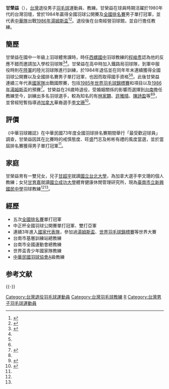 {{noteTA|G1=Badminton}}
{{Infobox 羽球選手
| playername              = 甘榮益
| image                   = 
| size                    = 
| caption                 = 
| birth_name              = 
| date_of_birth           = {{birth_date_and_age|1962|11|25}}
| place_of_birth          = 
| country                 = {{ROC}}<br>{{TPE}}
| height                  = {{height|m=1.70}}<ref name="民生報0530">{{zh-tw}}{{cite news|author=劉延青|title=全國羽球排名賽焦點明星 甘榮益驅盡霉氣異軍崛起 連闖四關進入四強|url=http://penews.ntupes.edu.tw/cgi-bin/gs32/gsweb.cgi/login?o=dsport&s=id%3D%22SP5000053642%22.&searchmode=basic|newspaper=民生報|date=1984-05-30|deadurl=yes|archiveurl=https://web.archive.org/web/20180208124407/http://penews.ntupes.edu.tw/cgi-bin/gs32/gsweb.cgi/login?o=dsport&s=id%3D%22SP5000055174%22.&searchmode=basic|archivedate=2018-02-08}}</ref>
| weight                  = {{weight|kg=62}}<ref name="民生報0530"/>
| event                   = 男子單打
| handedness              = 
| years_intldebut         = 
| years_started           = 1984年
| years_retired           = 1988年
| coach                   = 
| highest_ranking         = 第33位（男單）
| date_of_highest_ranking = 
| current_ranking         = 現已退役
| date_of_current_ranking = 
| played                  = 
| titles                  = 
| bwf_profile             = DF9BBB4D-9E1A-4AB5-B2BA-95FB6A33B7FD
| bwf_id                  = 12247
| updated                 = 
}}
'''甘榮益'''（{{bd|1962年|11月25日|||catIdx=K甘}}），[[台灣|台灣]]退役男子[[羽毛球|羽毛球]]運動員、教練。甘榮益在球員時期活躍於1980年代的台灣羽壇，曾於1984年贏得全國羽球公開賽及[[中華民國全國羽球排名賽|全國排名賽]]男子單打冠軍，並代表[[中華台北羽球代表隊|中華隊]]出戰[[1986年湯姆斯盃|1986年湯姆斯盃]]<ref name="民生報1203">{{zh-tw}}{{cite news|title=球迷心目中的羽球偶像 球技佔第一 球品、儀態也重要|author=劉延青|url=http://penews.ntupes.edu.tw/cgi-bin/gs32/gsweb.cgi/login?o=dsport&s=id%3D%22SP5000055174%22.&searchmode=basic|newspaper=民生報|date=1984-12-03|deadurl=yes|archiveurl=https://web.archive.org/web/20180208124407/http://penews.ntupes.edu.tw/cgi-bin/gs32/gsweb.cgi/login?o=dsport&s=id%3D%22SP5000055174%22.&searchmode=basic|archivedate=2018-02-08}}</ref><ref name="黃嘉源">{{zh-tw}}{{cite book|author=黃嘉源|title=《台灣羽球運動發展之研究》|url=http://elib.lib.nttu.edu.tw/theses/Full_Text/ntttc/DSC/93/NTC93-008-5267-N061.pdf|publisher=國立台東大學教育研究所|origyear=2004|access-date=2018-02-05|archive-date=2015-07-24|archive-url=https://web.archive.org/web/20150724104611/http://elib.lib.nttu.edu.tw/theses/Full_Text/ntttc/DSC/93/NTC93-008-5267-N061.pdf|dead-url=no}}</ref>{{rp|117, 149}}。退役後在台南經營羽球館，並自行擔任教練。

== 簡歷 ==
甘榮益在國中一年級上羽球體育課時，時任[[雲林縣立西螺國民中學|西螺國中]]羽球教練的[[程峻彥|程峻彥]]認為他的反應不錯而邀請加入學校羽球隊<ref name="甘榮益教練">{{zh-tw}}{{cite web|author=甘育嘉|title=甘榮益教練|url=https://www.facebook.com/notes/甘育嘉/甘榮益教練/656642601017827/|date=2013-05-17|accessdate=2018-02-06|archive-date=2018-02-06|archive-url=https://web.archive.org/web/20180206070301/https://www.facebook.com/notes/%E7%94%98%E8%82%B2%E5%98%89/%E7%94%98%E6%A6%AE%E7%9B%8A%E6%95%99%E7%B7%B4/656642601017827/|dead-url=no}}</ref><ref name="黃嘉源"/>{{Rp|45}}。甘榮益在高中時加入鐵路局羽球隊，到軍中服役時則在[[中華民國陸軍|陸軍]]的陸光羽球隊進行訓練，於1984年退伍並在同年年末連續獲得全國羽球公開賽以及全國排名賽男子單打冠軍，也因而取得國手資格<ref name="民生報1203"/><ref name="甘榮益教練"/>。此後甘榮益連續三年代表[[中華台北羽球代表隊|國家隊]]出戰國際賽，包括[[1985年世界羽毛球錦標賽|1985年世界羽毛球錦標賽]]{{link-en|1985年世界羽毛球錦標賽男子單打項目|1985 IBF World Championships – Men's Singles|男單}}和{{link-en|1985年世界羽毛球錦標賽男子雙打項目|1985 IBF World Championships – Men's Doubles|男雙}}項目以及[[1986年湯姆斯盃|1986年湯姆斯盃]]的預賽<ref name="甘榮益1230">{{zh-tw}}{{Facebook post|photo=y|user=168334316977720|id=168333850311100|title=甘榮益的貼文|name=甘榮益|date=2016-12-30|accessdate=2018-02-06}}</ref>。甘榮益在26歲時退役，受婚姻關係的影響而選擇到[[台南|台南]]擔任教練至今，訓練出多名羽球選手，較為知名的有[[林家翾|林家翾]]、[[許雅晴|許雅晴]]、[[陳詩盈|陳詩盈]]等<ref name="甘榮益1230"/><ref name="中華日報1007">{{zh-tw}}{{cite news|title=前羽球國手當教練 甘榮益傳承使命感|author=陳俊文|url=http://www.cdns.com.tw/news.php?n_id=7&nc_id=121460|agency=中華日報新聞網|date=2016-10-07|access-date=2018-02-06|archive-url=https://web.archive.org/web/20180206075959/http://www.cdns.com.tw/news.php?n_id=7&nc_id=121460|archive-date=2018-02-06|dead-url=yes}}</ref>，並曾經短暫指導過[[加拿大國家羽毛球隊|加拿大]]華裔選手[[李文珊_(羽毛球運動員)|李文珊]]<ref name="中華日報0606">{{zh-tw}}{{cite news|title=加國羽球國手李文珊 來台拜師|author=陳俊文|url=http://www.cdns.com.tw/news.php?n_id=23&nc_id=166408|agency=中華日報新聞網|date=2016-06-06|access-date=2018-02-06|archive-url=https://web.archive.org/web/20180206075953/http://www.cdns.com.tw/news.php?n_id=23&nc_id=166408|archive-date=2018-02-06|dead-url=yes}}</ref>。

== 評價 ==
《中華羽球雜誌》在中華民國73年度全國羽球排名賽期間舉行「最受歡迎球員」調查，甘榮益因其在比賽時的戒慎態度、旺盛鬥志及彬彬有禮的風度當選，並於當屆排名賽獲得男子單打冠軍<ref name="民生報1203"/>。

== 家庭 ==
甘榮益育有一雙兒女，兒子[[甘超宇|甘超宇]]就讀[[國立台北大學|國立台北大學]]，為加拿大選手李文珊的個人教練；女兒[[甘育嘉|甘育嘉]]就讀[[國立成功大學|國立成功大學]]體育健康休閒管理研究所，現為[[臺南市立新興國民中學|臺南市立新興國民中學]]羽球教練<ref name="中華日報1007"/><ref name="中華日報0606"/>。

== 經歷 ==
* 五次[[中華民國全國羽球排名賽|全國排名賽]]單打冠軍
* 中正杯全國羽球公開賽單打冠軍、雙打亞軍
* 連續3年進入[[中華台北羽球代表隊|國家代表隊]]，參加過[[湯姆斯盃|湯姆斯盃]]、[[世界羽毛球錦標賽|世界羽毛球錦標賽]]等世界大賽
* 台南市基層訓練站總教練
* 台南市全國運動會總教練
* 世界盃青少年國家隊教練
* [[中華民國羽球協會|中華民國羽球協會]]A級教練

== 参考文献 ==
{{Reflist|30em}}

{{-}}
{{Portal bar|羽毛球|台灣|人物}}

{{DEFAULTSORT:Gan Rong-Yih}}
[[Category:台灣退役羽毛球運動員|Category:台灣退役羽毛球運動員]]
[[Category:台灣羽毛球教練|Category:台灣羽毛球教練]]
[[Category:甘姓|R]]
[[Category:台灣男子羽毛球運動員|Category:台灣男子羽毛球運動員]]